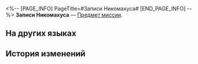<%-- [PAGE_INFO]
PageTitle=#Записи Никомахуса#
[END_PAGE_INFO] --%>
{{Предмет Инфобокс
|id          = 140563
|Изображение = Предмет Книга Амфореус 1.png
|Тип         = Предмет миссии
|Инвентарь   = Миссии
|Редкость    = 3
|Эффект      = 
|Описание    = Обычный свиток, исписанный различными математическими формулами и символами, настолько сложными, что даже маяку синестезии не под силу их перевести.
}}
{{Описание|''- Самореференция - самая сложная проблема. Она не только лишает математику полноты, но и заставляет нас теряться в логических системах.''<br />''- Это уравнение можно решить, у меня есть отличное доказательство... К сожалению, места здесь не хватит.''}}
'''Записи Никомахуса''' — [[Предмет миссии]].

==На других языках==
{{На других языках
|en   = Nicomachus' Notebook
|zhs  = 尼科马库斯的笔记本
|zht  = 尼科馬庫斯的筆記本
|ja   = ニコマコスのノート
|ko   = 니코마쿠스의 메모
|es   = Anotaciones de Nicómaco
|fr   = Notes de Nicomaque
|ru   = Записи Никомахуса
|th   = บันทึกของ Nicomachus
|vi   = Sổ Tay Của Nicomachus
|de   = Nicomachus’ Notizbuch
|id   = Buku Catatan Nicomachus
|pt   = Caderno de Nicomachus
}}

==История изменений==
{{История изменений|3.5}}